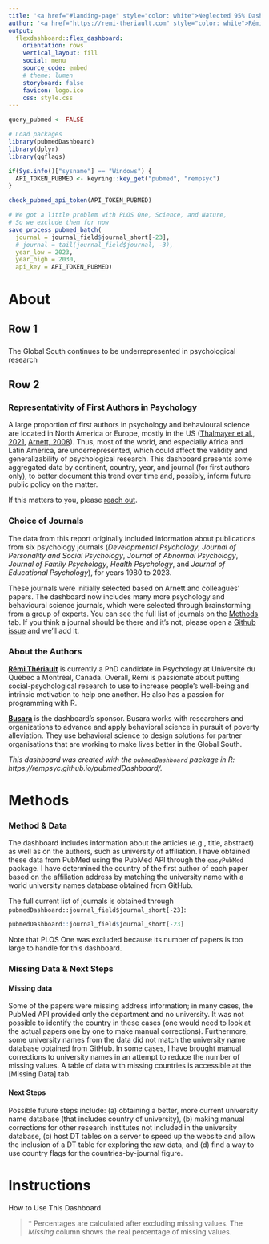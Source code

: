 ```yaml
---
title: '<a href="#landing-page" style="color: white">Neglected 95% Dashboard</a>'
author: '<a href="https://remi-theriault.com" style="color: white">Rémi Thériault</a>'
output:
  flexdashboard::flex_dashboard:
    orientation: rows
    vertical_layout: fill
    social: menu
    source_code: embed
    # theme: lumen
    storyboard: false
    favicon: logo.ico
    css: style.css
---
```


<script>
   document.querySelector(".navbar-header").innerHTML =
            "<a href=\".\" class=\"navbar-brand navbar-inverse\">Neglected 95% Dashboard</a>";
</script> 

```r
query_pubmed <- FALSE
```

```r
# Load packages
library(pubmedDashboard)
library(dplyr)
library(ggflags)

```

```r
if(Sys.info()["sysname"] == "Windows") {
  API_TOKEN_PUBMED <- keyring::key_get("pubmed", "rempsyc")  
}

check_pubmed_api_token(API_TOKEN_PUBMED)

```

```r
# We got a little problem with PLOS One, Science, and Nature,
# So we exclude them for now
save_process_pubmed_batch(
  journal = journal_field$journal_short[-23],
  # journal = tail(journal_field$journal, -3),
  year_low = 2023,
  year_high = 2030,
  api_key = API_TOKEN_PUBMED)

```

# About

## Row 1 {data-height=370}

### 

[The Global South continues to be underrepresented in psychological research]{.big_center}

## Row 2

### Representativity of First Authors in Psychology

A large proportion of first authors in psychology and behavioural science are located in North America or Europe, mostly in the US ([Thalmayer et al., 2021](https://psycnet.apa.org/doi/10.1037/amp0000622), [Arnett, 2008](https://doi.org/10.1037/0003-066x.63.7.602)). Thus, most of the world, and especially Africa and Latin America, are underrepresented, which could affect the validity and generalizability of psychological research. This dashboard presents some aggregated data by continent, country, year, and journal (for first authors only), to better document this trend over time and, possibly, inform future public policy on the matter.

If this matters to you, please [reach out](https://www.busara.global/partner-with-us/).

### Choice of Journals

The data from this report originally included information about publications from six psychology journals (*Developmental Psychology*, *Journal of Personality and Social Psychology*, *Journal of Abnormal Psychology*, *Journal of Family Psychology*, *Health Psychology*, and *Journal of Educational Psychology*), for years 1980 to 2023.

These journals were initially selected based on Arnett and colleagues' papers. The dashboard now includes many more psychology and behavioural science journals, which were selected through brainstorming from a group of experts. You can see the full list of journals on the [Methods] tab. If you think a journal should be there and it's not, please open a [Github issue](https://github.com/rempsyc/busara_dashboard/issues/) and we'll add it.

### About the Authors

**[Rémi Thériault](https://remi-theriault.com/)** is currently a PhD candidate in Psychology at Université du Québec à Montréal, Canada. Overall, Rémi is passionate about putting social-psychological research to use to increase people’s well-being and intrinsic motivation to help one another. He also has a passion for programming with R.

**[Busara](https://www.busara.global/)** is the dashboard's sponsor. Busara works with researchers and organizations to advance and apply behavioral science in pursuit of poverty alleviation. They use behavioral science to design solutions for partner organisations that are working to make lives better in the Global South.

*This dashboard was created with the `pubmedDashboard` package in R: https://rempsyc.github.io/pubmedDashboard/.*

# Methods

### Method & Data

The dashboard includes information about the articles (e.g., title, abstract) as well as on the authors, such as university of affiliation. I have obtained these data from PubMed using the PubMed API through the `easyPubMed` package. I have determined the country of the first author of each paper based on the affiliation address by matching the university name with a world university names database obtained from GitHub.

The full current list of journals is obtained through `pubmedDashboard::journal_field$journal_short[-23]`:

```r
pubmedDashboard::journal_field$journal_short[-23]
```

Note that PLOS One was excluded because its number of papers is too large to handle for this dashboard.

### Missing Data & Next Steps

#### **Missing data**

Some of the papers were missing address information; in many cases, the PubMed API provided only the department and no university. It was not possible to identify the country in these cases (one would need to look at the actual papers one by one to make manual corrections). Furthermore, some university names from the data did not match the university name database obtained from GitHub. In some cases, I have brought manual corrections to university names in an attempt to reduce the number of missing values. A table of data with missing countries is accessible at the [Missing Data] tab.

#### **Next Steps**

Possible future steps include: (a) obtaining a better, more current university name database (that includes country of university), (b) making manual corrections for other research institutes not included in the university database, (c) host DT tables on a server to speed up the website and allow the inclusion of a DT table for exploring the raw data, and (d) find a way to use country flags for the countries-by-journal figure.

# Instructions

How to Use This Dashboard

> \* Percentages are calculated after excluding missing values. The *Missing* column shows the real percentage of missing values.

